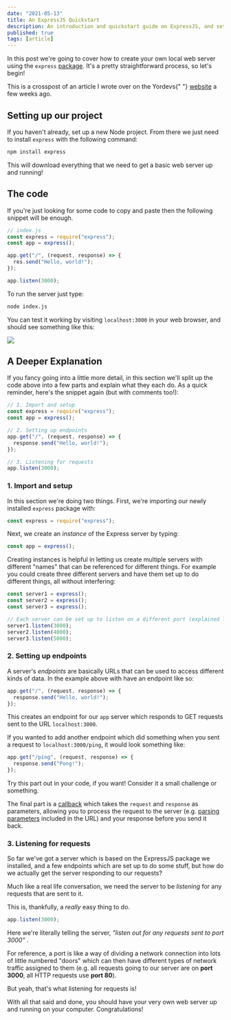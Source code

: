 ```yaml
---
date: "2021-05-13"
title: An ExpressJS Quickstart
description: An introduction and quickstart guide on ExpressJS, and setting up a local server on your own computer.
published: true
tags: [article]
---
```


In this post we're going to cover how to create your own local web server using the `express` [package](https://npmjs.com/express). It's a pretty straightforward process, so let's begin!

<aside type="info">
  This is a crosspost of an article I wrote over on the Yordevs{" "}
   <a href="https://yordevs.com">website</a> a few weeks ago.
</aside>

## Setting up our project

If you haven't already, set up a new Node project. From there we just need to install `express` with the following command:

```bash
npm install express
```

This will download everything that we need to get a basic web server up and running!

## The code

If you're just looking for some code to copy and paste then the following snippet will be enough.

```js
// index.js
const express = require("express");
const app = express();

app.get("/", (request, response) => {
  res.send("Hello, world!");
});

app.listen(3000);
```

To run the server just type:

```bash
node index.js
```

You can test it working by visiting `localhost:3000` in your web browser, and should see something like this:

![](https://i.imgur.com/wcSGknH.png)

## A Deeper Explanation

If you fancy going into a little more detail, in this section we'll split up the code above into a few parts and explain what they each do. As a quick reminder, here's the snippet again (but with comments too!):

```js
// 1. Import and setup
const express = require("express");
const app = express();

// 2. Setting up endpoints
app.get("/", (request, response) => {
  response.send("Hello, world!");
});

// 3. Listening for requests
app.listen(3000);
```

### 1. Import and setup

In this section we're doing two things. First, we're importing our newly installed `express` package with:

```js
const express = require("express");
```

Next, we create an _instance_ of the Express server by typing:

```js
const app = express();
```

Creating instances is helpful in letting us create multiple servers with different "names" that can be referenced for different things. For example you could create three different servers and have them set up to do different things, all without interfering:

```js
const server1 = express();
const server2 = express();
const server3 = express();

// Each server can be set up to listen on a different port (explained later on) and won't interfere with each other.
server1.listen(3000);
server2.listen(4000);
server3.listen(5000);
```

### 2. Setting up endpoints

A server's _endpoints_ are basically URLs that can be used to access different kinds of data. In the example above with have an endpoint like so:

```js
app.get("/", (request, response) => {
  response.send("Hello, world!");
});
```

This creates an endpoint for our `app` server which responds to GET requests sent to the URL `localhost:3000`.

If you wanted to add another endpoint which did something when you sent a request to `localhost:3000/ping`, it would look something like:

```js
app.get("/ping", (request, response) => {
  response.send("Pong!");
});
```

<aside>
  Try this part out in your code, if you want! Consider it a small challenge or something.
</aside>

The final part is a [callback](https://www.javascripttutorial.net/javascript-callback/) which takes the `request` and `response` as parameters, allowing you to process the request to the server (e.g. [parsing parameters](https://masteringjs.io/tutorials/express/params) included in the URL) and your response before you send it back.

### 3. Listening for requests

So far we've got a server which is based on the ExpressJS package we installed, and a few endpoints which are set up to do some stuff, but how do we actually get the server responding to our requests?

Much like a real life conversation, we need the server to be _listening_ for any requests that are sent to it.

This is, thankfully, a _really_ easy thing to do.

```js
app.listen(3000);
```

Here we're literally telling the server, _"listen out for any requests sent to port 3000"_ .

For reference, a port is like a way of dividing a network connection into lots of little numbered "doors" which can then have different types of network traffic assigned to them (e.g. all requests going to our server are on **port 3000**, all HTTP requests use **port 80**).

But yeah, that's what listening for requests is!

With all that said and done, you should have your very own web server up and running on your computer. Congratulations!
